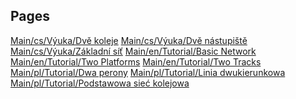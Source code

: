 
== Pages ==
[[Main/cs/Výuka/Dvě koleje]]
[[Main/cs/Výuka/Dvě nástupiště]]
[[Main/cs/Výuka/Základní síť]]
[[Main/en/Tutorial/Basic Network]]
[[Main/en/Tutorial/Two Platforms]]
[[Main/en/Tutorial/Two Tracks]]
[[Main/pl/Tutorial/Dwa perony]]
[[Main/pl/Tutorial/Linia dwukierunkowa]]
[[Main/pl/Tutorial/Podstawowa sieć kolejowa]]
